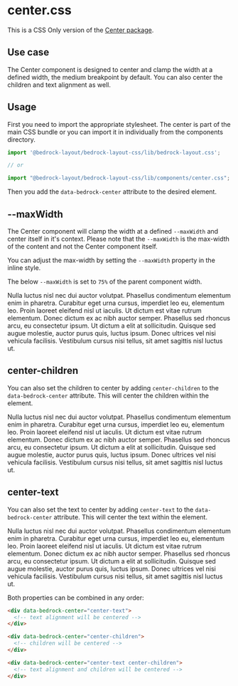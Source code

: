 
<Meta title="CSS Only/components/center.css" />

# center.css

This is a CSS Only version of the [Center package](/?path=/docs/components-center--api).

## Use case

The Center component is designed to center and clamp the width at a defined width, the medium breakpoint by default. You can also center the children and text alignment as well.

## Usage

First you need to import the appropriate stylesheet. The center is part of the main CSS bundle or you can import it in individually from the components directory.

```javascript
import '@bedrock-layout/bedrock-layout-css/lib/bedrock-layout.css';

// or

import "@bedrock-layout/bedrock-layout-css/lib/components/center.css";
```

Then you add the `data-bedrock-center` attribute to the desired element.

## --maxWidth

The Center component will clamp the width at a defined `--maxWidth` and center itself in it's context. Please note that the `--maxWidth` is the max-width of the content and not the Center component itself.

You can adjust the max-width by setting the `--maxWidth` property in the inline style.

The below `--maxWidth` is set to `75%` of the parent component width.

<Preview withToolbar withSource="open">
  <Story name="--maxWidth">
    <div
      data-bedrock-center
      style={{ "--maxWidth": "75%", border: "1px solid black" }}
    >
      <div>
        Nulla luctus nisl nec dui auctor volutpat. Phasellus condimentum
        elementum enim in pharetra. Curabitur eget urna cursus, imperdiet leo
        eu, elementum leo. Proin laoreet eleifend nisl ut iaculis. Ut dictum est
        vitae rutrum elementum. Donec dictum ex ac nibh auctor semper. Phasellus
        sed rhoncus arcu, eu consectetur ipsum. Ut dictum a elit at
        sollicitudin. Quisque sed augue molestie, auctor purus quis, luctus
        ipsum. Donec ultrices vel nisi vehicula facilisis. Vestibulum cursus
        nisi tellus, sit amet sagittis nisl luctus ut.
      </div>
    </div>
  </Story>
</Preview>

## center-children

You can also set the children to center by adding `center-children` to the `data-bedrock-center` attribute. This will center the children within the element.

<Preview withToolbar withSource="open">
  <Story name="centerChildren">
    <div
      data-bedrock-center="center-children"
      style={{ border: "1px solid black" }}
    >
      <div style={{ width: "75%" }}>
        Nulla luctus nisl nec dui auctor volutpat. Phasellus condimentum
        elementum enim in pharetra. Curabitur eget urna cursus, imperdiet leo
        eu, elementum leo. Proin laoreet eleifend nisl ut iaculis. Ut dictum est
        vitae rutrum elementum. Donec dictum ex ac nibh auctor semper. Phasellus
        sed rhoncus arcu, eu consectetur ipsum. Ut dictum a elit at
        sollicitudin. Quisque sed augue molestie, auctor purus quis, luctus
        ipsum. Donec ultrices vel nisi vehicula facilisis. Vestibulum cursus
        nisi tellus, sit amet sagittis nisl luctus ut.
      </div>
    </div>
  </Story>
</Preview>

## center-text

You can also set the text to center by adding `center-text` to the `data-bedrock-center` attribute. This will center the text within the element.

<Preview withToolbar withSource="open">
  <Story name="centerText">
    <div
      data-bedrock-center="center-text"
      style={{ "--maxWidth": "75%", border: "1px solid black" }}
    >
      <div>
        Nulla luctus nisl nec dui auctor volutpat. Phasellus condimentum
        elementum enim in pharetra. Curabitur eget urna cursus, imperdiet leo
        eu, elementum leo. Proin laoreet eleifend nisl ut iaculis. Ut dictum est
        vitae rutrum elementum. Donec dictum ex ac nibh auctor semper. Phasellus
        sed rhoncus arcu, eu consectetur ipsum. Ut dictum a elit at
        sollicitudin. Quisque sed augue molestie, auctor purus quis, luctus
        ipsum. Donec ultrices vel nisi vehicula facilisis. Vestibulum cursus
        nisi tellus, sit amet sagittis nisl luctus ut.
      </div>
    </div>
  </Story>
</Preview>

Both properties can be combined in any order:

```html
<div data-bedrock-center="center-text">
  <!-- text alignment will be centered -->
</div>

<div data-bedrock-center="center-children">
  <!-- children will be centered -->
</div>

<div data-bedrock-center="center-text center-children">
  <!-- text alignment and children will be centered -->
</div>
```
